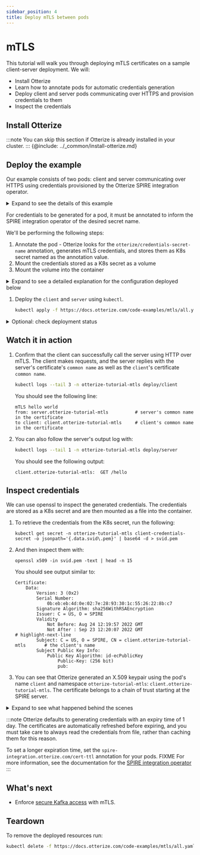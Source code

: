 ```yaml
---
sidebar_position: 4
title: Deploy mTLS between pods
---
```


# mTLS

This tutorial will walk you through deploying mTLS certificates on a sample client-server deployment.
We will:

- Install Otterize
- Learn how to annotate pods for automatic credentials generation
- Deploy client and server pods communicating over HTTPS and provision credentials to them
- Inspect the credentials


## Install Otterize
:::note
You can skip this section if Otterize is already installed in your cluster.
:::
{@include: ../_common/install-otterize.md}


## Deploy the example

Our example consists of two pods: client and server communicating over HTTPS using credentials
provisioned by the Otterize SPIRE integration operator.

<details>
<summary>Expand to see the details of this example</summary>
<Tabs>

<TabItem value="namespace.yaml" label="namespace.yaml" default>

   ```yaml
   {@include: ../../static/code-examples/kafka-mtls/namespace.yaml}
   ```

</TabItem>

<TabItem value="client-deployment.yaml" label="client-deployment.yaml">

   ```yaml
  {@include: ../../static/code-examples/kafka-mtls/client-deployment.yaml}
  ```

</TabItem>

<TabItem value="client-configmap.yaml" label="client-configmap.yaml">

   ```yaml
  {@include: ../../static/code-examples/kafka-mtls/client-configmap.yaml}
  ```

</TabItem>
<TabItem value="client.js" label="client.js" default>

   ```js
   const fs = require('fs');
const https = require('https');

const options = {
    hostname: 'server.otterize-tutorial-mtls',
    port: 443,
    path: '/hello',
    method: 'GET',
    cert: fs.readFileSync('/var/otterize/credentials/svid.pem'),
    key: fs.readFileSync('/var/otterize/credentials/key.pem'),
    ca: fs.readFileSync('/var/otterize/credentials/bundle.pem')
}

const req = https.request(
    options,
    res => {
        res.on('data', function (data) {
            console.log(data.toString())
        });
    }
);

req.end();
   ```

</TabItem>
<TabItem value="server.js" label="server.js" default>

   ```js
const https = require(`https`);
const fs = require(`fs`);

const options = {
  key: fs.readFileSync('/var/otterize/credentials/key.pem'),
  cert: fs.readFileSync('/var/otterize/credentials/svid.pem'),
  ca: fs.readFileSync('/var/otterize/credentials/bundle.pem'),
  requestCert: true
};

https.createServer(
    options,
    (req, res) => {
        const peerCert = req.connection.getPeerCertificate();
        const ownCert = req.connection.getCertificate();
        console.log("Received request:");
        console.log(peerCert.subject.CN + ":\t" + req.method + " " + req.url);
        if (req.url === '/hello') {
            res.writeHead(200);
            res.end('mTLS hello world\nfrom: ' + ownCert.subject.CN + '\nto client: ' + peerCert.subject.CN);
        } else {
            res.end();
        }
    }).listen(443);
   ```

</TabItem>
</Tabs>
</details>


For credentials to be generated for a pod, it must be annotated to inform the SPIRE integration operator of the desired secret name.

We'll be performing the following steps:
1. Annotate the pod - Otterize looks for the `otterize/credentials-secret-name` annotation, generates
mTLS credentials, and stores them as K8s secret named as the annotation value.
2. Mount the credentials stored as a K8s secret as a volume
3. Mount the volume into the container

<details>
<summary>Expand to see a detailed explanation for the configuration deployed below</summary>

```yaml
spec:
  template:
    metadata:
      ...
      annotations:
        # highlight-next-line
        otterize/credentials-secret-name: client-credentials-secret       # 1 Generate credentials
    spec:
      volumes:
        # highlight-start
        - name: otterize-credentials
          secret:
            secretName: client-credentials-secret                         # 2 Mount credentials as a volume
            # highlight-end
      containers:
        - name: client
        ...
        volumeMounts:
          # highlight-start
          - name: otterize-credentials
            mountPath: /var/otterize/credentials                          # 3 Mount volume into container
            readOnly: true
            # highlight-end
```
</details>




1. Deploy the `client` and `server` using `kubectl`.
   ```bash
   kubectl apply -f https://docs.otterize.com/code-examples/mtls/all.yaml
   ```

<details>
<summary>Optional: check deployment status</summary>

```bash
kubectl get pods -n otterize-tutorial-mtls
```
You should see
```
NAME                      READY   STATUS    RESTARTS   AGE
client-5689997b5c-grlnt   1/1     Running   0          35s
server-6698c58cbc-v9n9b   1/1     Running   0          34s
```
</details>

## Watch it in action

1. Confirm that the client can successfully call the server using HTTP over mTLS. The client makes requests, and the server replies
   with the server's certificate's `common name` as well as the `client`'s certificate `common name`.

   ```bash
   kubectl logs --tail 3 -n otterize-tutorial-mtls deploy/client
   ```

   You should see the following line:

   ```shell
   mTLS hello world
   from: server.otterize-tutorial-mtls          # server's common name in the certificate
   to client: client.otterize-tutorial-mtls     # client's common name in the certificate
   ```
2. You can also follow the server's output log with:
   ```bash
   kubectl logs --tail 1 -n otterize-tutorial-mtls deploy/server
   ```

   You should see the following output:

   ```shell
   client.otterize-tutorial-mtls:  GET /hello
   ```

## Inspect credentials

We can use openssl to inspect the generated credentials. The credentials are stored as a K8s secret and are then mounted as a file into the container.

1.
   To retrieve the credentials from the K8s secret, run the following:

   ```shell
   kubectl get secret -n otterize-tutorial-mtls client-credentials-secret -o jsonpath='{.data.svid\.pem}' | base64 -d > svid.pem
   ```

2. And then inspect them with:

   ```shell
   openssl x509 -in svid.pem -text | head -n 15
   ```
   You should see output similar to:
   ```x509
   Certificate:
       Data:
           Version: 3 (0x2)
           Serial Number:
               0b:eb:eb:4d:0e:02:7e:28:93:30:1c:55:26:22:8b:c7
           Signature Algorithm: sha256WithRSAEncryption
           Issuer: C = US, O = SPIRE
           Validity
               Not Before: Aug 24 12:19:57 2022 GMT
               Not After : Sep 23 12:20:07 2022 GMT
   # highlight-next-line
           Subject: C = US, O = SPIRE, CN = client.otterize-tutorial-mtls       # the client's name
           Subject Public Key Info:
               Public Key Algorithm: id-ecPublicKey
                   Public-Key: (256 bit)
                   pub:
   ```

3. You can see that Otterize generated an X.509 keypair using the pod's name `client` and namespace `otterize-tutorial-mtls`: `client.otterize-tutorial-mtls`.
   The certificate belongs to a chain of trust starting at the SPIRE server.

<details>
<summary>Expand to see what happened behind the scenes</summary>

1. We annotated the pods to let Otterize know it should generate mTLS credentials.
2. The Otterize SPIRE integration operator
    1. Created an entries for the annotated pods with the SPIRE server.
    2. Generated matching mTLS credentials using the SPIRE server.
    3. Stored the mTLS credentials into a K8s secret.
3. The secrets were mounted (separately) into each pod's container.
4. The pods communicated with each other using mutual TLS-authenticated HTTPS.

</details>

:::note
Otterize defaults to generating credentials with an expiry time of 1 day. The certificates are
automatically refreshed before expiring, and you must take care to always read the credentials from file, rather than caching them for this reason.

To set a longer expiration time, set the `spire-integration.otterize.com/cert-ttl` annotation for your pods. FIXME For more information, see the documentation for the [SPIRE integration operator](/components/spire-integration-operator)
:::

## What's next

<!--
FIXME: Missing documentation
- Read about how to [integrate](/sdk-integration/credential-sdk-integration) mTLS into common SDKs and
  frameworks.
--->
- Enforce [secure Kafka access](/quick-tutorials/kafka-mtls) with mTLS.

## Teardown

To remove the deployed resources run:

```bash
kubectl delete -f https://docs.otterize.com/code-examples/mtls/all.yaml
```
